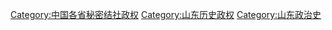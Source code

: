 [[Category:中国各省秘密结社政权|Category:中国各省秘密结社政权]]
[[Category:山东历史政权|Category:山东历史政权]]
[[Category:山东政治史|Category:山东政治史]]